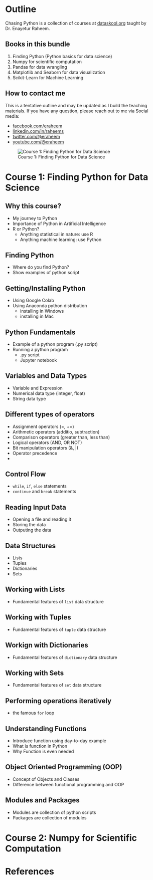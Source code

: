 # Outline {.unnumbered}

Chasing Python is a collection of courses at [dataskool.org](https://dataskool.org/courses/python){target="_blank"} taught by Dr. Enayetur Raheem.

## Books in this bundle 

1. Finding Python (Python basics for data science)
1. Numpy for scientific computation
1. Pandas for data wrangling
1. Matplotlib and Seaborn for data visualization
1. Scikit-Learn for Machine Learning

## How to contact me

This is a tentative outline and may be updated as I build the teaching materials. If you have any question, please reach out to me via Social media:

-   [facebook.com/eraheem](https://facebook.com/eraheem){target="_blank"}
-   [linkedin.com/in/raheems](https://linkedin.com/in/raheems){target="_blank"}
-   [twitter.com/\@eraheem](https://twitter.com/@eraheem){target="_blank"}
-   [youtube.com/\@eraheem](https://youtube.com/@eraheem){target="_blank"}



![Course 1: Finding Python for Data Science](images/python-course-card.png) 

# Course 1: Finding Python for Data Science



## Why this course?

-   My journey to Python
-   Importance of Python in Artificial Intelligence
-   R or Python?
    -   Anything statistical in nature: use R
    -   Anything machine learning: use Python

## Finding Python

-   Where do you find Python?
-   Show examples of python script

## Getting/Installing Python

-   Using Google Colab
-   Using Anaconda python distribution
    -   installing in Windows
    -   installing in Mac

## Python Fundamentals

-   Example of a python program (.py script)
-   Running a python program
    -   .py script
    -   Jupyter notebook

## Variables and Data Types

-   Variable and Expression
-   Numerical data type (integer, float)
-   String data type

## Different types of operators

-   Assignment operators (=, +=)
-   Arithmetic operators (additio, subtraction)
-   Comparison operators (greater than, less than)
-   Logical operators (AND, OR NOT)
-   Bit manipulation operators (&, \|)
-   Operator precedence
-   

## Control Flow

-   `while`, `if`, `else` statements
-   `continue` and `break` statements

## Reading Input Data

-   Opening a file and reading it
-   Storing the data
-   Outputing the data

## Data Structures

-   Lists
-   Tuples
-   Dictionaries
-   Sets

## Working with Lists

-   Fundamental features of `list` data structure

## Working with Tuples

-   Fundamental features of `tuple` data structure

## Workign with Dictionaries

-   Fundamental features of `dictionary` data structure

## Working with Sets

-   Fundamental features of `set` data structure

## Performing operations iteratively

-   the famous `for` loop

## Understanding Functions

-   Introduce function using day-to-day example
-   What is function in Python
-   Why Function is even needed

## Object Oriented Programming (OOP)

-   Concept of Objects and Classes
-   Difference between functional programming and OOP

## Modules and Packages

-   Modules are collection of python scripts
-   Packages are collection of modules

# Course 2: Numpy for Scientific Computation

## 

# References {.unnumbered}

::: {#refs}
:::
